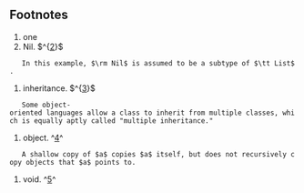 == Footnotes ==

# one
# Nil. $^{[[Features|2]]}$
	In this example, $\rm Nil$ is assumed to be a subtype of $\tt List$.
# inheritance. $^{[[Inheritance|3]]}$
	Some object-oriented languages allow a class to inherit from multiple classes, which is equally aptly called "multiple inheritance."
# object. ^[[Ojbect|4]]^
	A shallow copy of $a$ copies $a$ itself, but does not recursively copy objects that $a$ points to.
# void. ^[[Class definitions|5]]^

